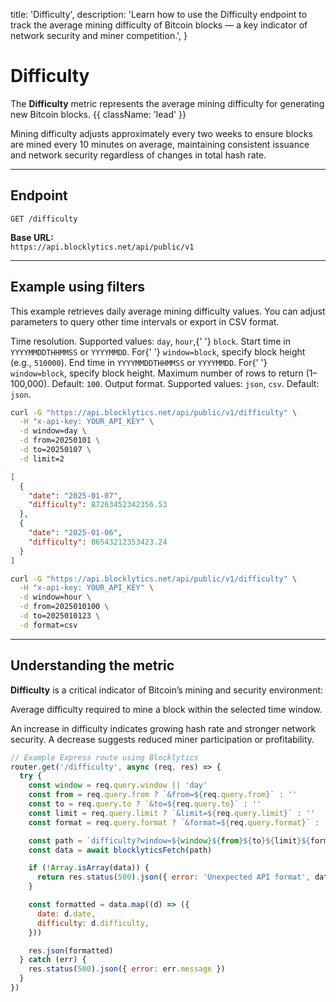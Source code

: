   title: 'Difficulty',
  description:
    'Learn how to use the Difficulty endpoint to track the average mining difficulty of Bitcoin blocks — a key indicator of network security and miner competition.',
}

# Difficulty

The **Difficulty** metric represents the average mining difficulty for generating new Bitcoin blocks. {{ className: 'lead' }}

Mining difficulty adjusts approximately every two weeks to ensure blocks are mined every 10 minutes on average, maintaining consistent issuance and network security regardless of changes in total hash rate.

---

## Endpoint

`GET /difficulty`

**Base URL:**  
`https://api.blocklytics.net/api/public/v1`

---

## Example using filters

<Row>
  <Col>

This example retrieves daily average mining difficulty values. You can adjust parameters to query other time intervals or export in CSV format.

<Properties>
  <Property name="window" type="string">
    Time resolution. Supported values: <code>day</code>, <code>hour</code>,{' '}
    <code>block</code>.
  </Property>
  <Property name="from" type="string">
    Start time in <code>YYYYMMDDTHHMMSS</code> or <code>YYYYMMDD</code>. For{' '}
    <code>window=block</code>, specify block height (e.g., <code>510000</code>).
  </Property>
  <Property name="to" type="string">
    End time in <code>YYYYMMDDTHHMMSS</code> or <code>YYYYMMDD</code>. For{' '}
    <code>window=block</code>, specify block height.
  </Property>
  <Property name="limit" type="integer">
    Maximum number of rows to return (1–100,000). Default: <code>100</code>.
  </Property>
  <Property name="format" type="string">
    Output format. Supported values: <code>json</code>, <code>csv</code>.
    Default: <code>json</code>.
  </Property>
</Properties>

  </Col>
  <Col>

```bash {title="Requesting Difficulty data"}
curl -G "https://api.blocklytics.net/api/public/v1/difficulty" \
  -H "x-api-key: YOUR_API_KEY" \
  -d window=day \
  -d from=20250101 \
  -d to=20250107 \
  -d limit=2
```

```json {title="Sample JSON response"}
[
  {
    "date": "2025-01-07",
    "difficulty": 87263452342356.53
  },
  {
    "date": "2025-01-06",
    "difficulty": 86543212353423.24
  }
]
```

```bash {title="Exporting as CSV"}
curl -G "https://api.blocklytics.net/api/public/v1/difficulty" \
  -H "x-api-key: YOUR_API_KEY" \
  -d window=hour \
  -d from=2025010100 \
  -d to=2025010123 \
  -d format=csv
```

  </Col>
</Row>

---

## Understanding the metric

<Row>
  <Col>

**Difficulty** is a critical indicator of Bitcoin’s mining and security environment:

<Properties>
  <Property name="difficulty" type="number">
    Average difficulty required to mine a block within the selected time window.
  </Property>
</Properties>

An increase in difficulty indicates growing hash rate and stronger network security. A decrease suggests reduced miner participation or profitability.

  </Col>
  <Col>

```js {title="Node.js (Express) example"}
// Example Express route using Blocklytics
router.get('/difficulty', async (req, res) => {
  try {
    const window = req.query.window || 'day'
    const from = req.query.from ? `&from=${req.query.from}` : ''
    const to = req.query.to ? `&to=${req.query.to}` : ''
    const limit = req.query.limit ? `&limit=${req.query.limit}` : ''
    const format = req.query.format ? `&format=${req.query.format}` : ''

    const path = `difficulty?window=${window}${from}${to}${limit}${format}`
    const data = await blocklyticsFetch(path)

    if (!Array.isArray(data)) {
      return res.status(500).json({ error: 'Unexpected API format', data })
    }

    const formatted = data.map((d) => ({
      date: d.date,
      difficulty: d.difficulty,
    }))

    res.json(formatted)
  } catch (err) {
    res.status(500).json({ error: err.message })
  }
})
```

  </Col>
</Row>
